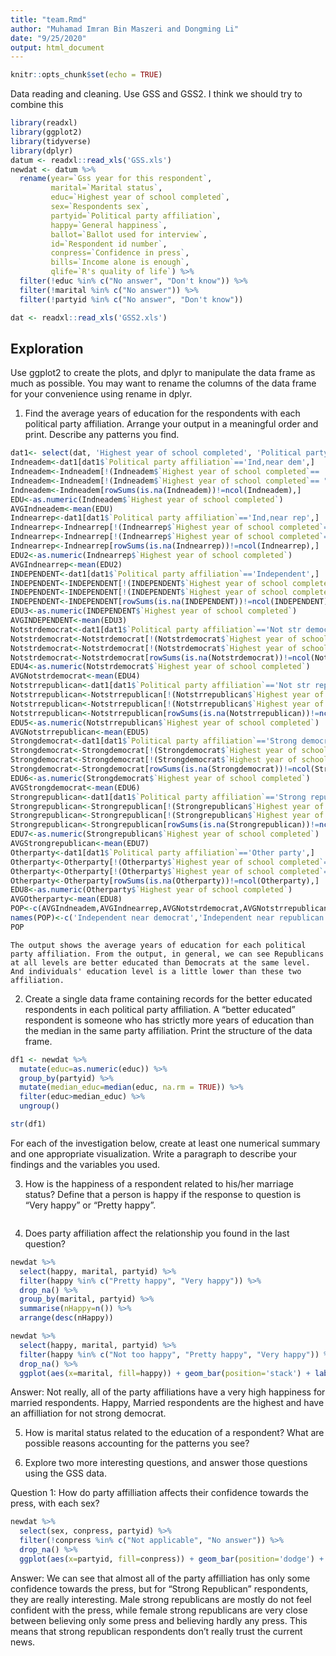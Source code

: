 ```yaml
---
title: "team.Rmd"
author: "Muhamad Imran Bin Maszeri and Dongming Li"
date: "9/25/2020"
output: html_document
---
```


```r
knitr::opts_chunk$set(echo = TRUE)
```

Data reading and cleaning. Use GSS and GSS2. I think we should try to combine this
```r
library(readxl)
library(ggplot2)
library(tidyverse)
library(dplyr)
datum <- readxl::read_xls('GSS.xls')
newdat <- datum %>%
  rename(year=`Gss year for this respondent`, 
         marital=`Marital status`, 
         educ=`Highest year of school completed`, 
         sex=`Respondents sex`, 
         partyid=`Political party affiliation`, 
         happy=`General happiness`, 
         ballot=`Ballot used for interview`, 
         id=`Respondent id number`,
         conpress=`Confidence in press`,
         bills=`Income alone is enough`,
         qlife=`R's quality of life`) %>%
  filter(!educ %in% c("No answer", "Don't know")) %>%
  filter(!marital %in% c("No answer")) %>%
  filter(!partyid %in% c("No answer", "Don't know"))

dat <- readxl::read_xls('GSS2.xls')
```

## Exploration

Use ggplot2 to create the plots, and dplyr to manipulate the data frame as much as possible. You may want to rename the columns of the data frame for your convenience using rename in dplyr.

1. Find the average years of education for the respondents with each political party affiliation. Arrange your output in a meaningful order and print. Describe any patterns you find.
```r
dat1<- select(dat, 'Highest year of school completed', 'Political party affiliation')
Indneadem<-dat1[dat1$`Political party affiliation`=='Ind,near dem',]
Indneadem<-Indneadem[!(Indneadem$`Highest year of school completed`== 'No answer'),]
Indneadem<-Indneadem[!(Indneadem$`Highest year of school completed`== "Don't know"),]
Indneadem<-Indneadem[rowSums(is.na(Indneadem))!=ncol(Indneadem),]
EDU<-as.numeric(Indneadem$`Highest year of school completed`)
AVGIndneadem<-mean(EDU)
Indnearrep<-dat1[dat1$`Political party affiliation`=='Ind,near rep',]
Indnearrep<-Indnearrep[!(Indnearrep$`Highest year of school completed`== 'No answer'),]
Indnearrep<-Indnearrep[!(Indnearrep$`Highest year of school completed`== "Don't know"),]
Indnearrep<-Indnearrep[rowSums(is.na(Indnearrep))!=ncol(Indnearrep),]
EDU2<-as.numeric(Indnearrep$`Highest year of school completed`)
AVGIndnearrep<-mean(EDU2)
INDEPENDENT<-dat1[dat1$`Political party affiliation`=='Independent',]
INDEPENDENT<-INDEPENDENT[!(INDEPENDENT$`Highest year of school completed`== 'No answer'),]
INDEPENDENT<-INDEPENDENT[!(INDEPENDENT$`Highest year of school completed`== "Don't know"),]
INDEPENDENT<-INDEPENDENT[rowSums(is.na(INDEPENDENT))!=ncol(INDEPENDENT),]
EDU3<-as.numeric(INDEPENDENT$`Highest year of school completed`)
AVGINDEPENDENT<-mean(EDU3)
Notstrdemocrat<-dat1[dat1$`Political party affiliation`=='Not str democrat',]
Notstrdemocrat<-Notstrdemocrat[!(Notstrdemocrat$`Highest year of school completed`== 'No answer'),]
Notstrdemocrat<-Notstrdemocrat[!(Notstrdemocrat$`Highest year of school completed`== "Don't know"),]
Notstrdemocrat<-Notstrdemocrat[rowSums(is.na(Notstrdemocrat))!=ncol(Notstrdemocrat),]
EDU4<-as.numeric(Notstrdemocrat$`Highest year of school completed`)
AVGNotstrdemocrat<-mean(EDU4)
Notstrrepublican<-dat1[dat1$`Political party affiliation`=='Not str republican',]
Notstrrepublican<-Notstrrepublican[!(Notstrrepublican$`Highest year of school completed`== 'No answer'),]
Notstrrepublican<-Notstrrepublican[!(Notstrrepublican$`Highest year of school completed`== "Don't know"),]
Notstrrepublican<-Notstrrepublican[rowSums(is.na(Notstrrepublican))!=ncol(Notstrrepublican),]
EDU5<-as.numeric(Notstrrepublican$`Highest year of school completed`)
AVGNotstrrepublican<-mean(EDU5)
Strongdemocrat<-dat1[dat1$`Political party affiliation`=='Strong democrat',]
Strongdemocrat<-Strongdemocrat[!(Strongdemocrat$`Highest year of school completed`== 'No answer'),]
Strongdemocrat<-Strongdemocrat[!(Strongdemocrat$`Highest year of school completed`== "Don't know"),]
Strongdemocrat<-Strongdemocrat[rowSums(is.na(Strongdemocrat))!=ncol(Strongdemocrat),]
EDU6<-as.numeric(Strongdemocrat$`Highest year of school completed`)
AVGStrongdemocrat<-mean(EDU6)
Strongrepublican<-dat1[dat1$`Political party affiliation`=='Strong republican',]
Strongrepublican<-Strongrepublican[!(Strongrepublican$`Highest year of school completed`== 'No answer'),]
Strongrepublican<-Strongrepublican[!(Strongrepublican$`Highest year of school completed`== "Don't know"),]
Strongrepublican<-Strongrepublican[rowSums(is.na(Strongrepublican))!=ncol(Strongrepublican),]
EDU7<-as.numeric(Strongrepublican$`Highest year of school completed`)
AVGStrongrepublican<-mean(EDU7)
Otherparty<-dat1[dat1$`Political party affiliation`=='Other party',]
Otherparty<-Otherparty[!(Otherparty$`Highest year of school completed`== 'No answer'),]
Otherparty<-Otherparty[!(Otherparty$`Highest year of school completed`== "Don't know"),]
Otherparty<-Otherparty[rowSums(is.na(Otherparty))!=ncol(Otherparty),]
EDU8<-as.numeric(Otherparty$`Highest year of school completed`)
AVGOtherparty<-mean(EDU8)
POP<-c(AVGIndneadem,AVGIndnearrep,AVGNotstrdemocrat,AVGNotstrrepublican,AVGStrongdemocrat,AVGStrongrepublican,AVGINDEPENDENT,AVGOtherparty)
names(POP)<-c('Independent near democrat','Independent near republican','Not strong democrat','Not strong republican','Strong democrat','Strong republican','Independent','Other')
POP
```
    
    The output shows the average years of education for each political party affiliation. From the output, in general, we can see Republicans at all levels are better educated than Democrats at the same level. And individuals' education level is a little lower than these two affiliation.
    
2. Create a single data frame containing records for the better educated respondents in each political party affiliation. A “better educated” respondent is someone who has strictly more years of education than the median in the same party affiliation. Print the structure of the data frame.

```r
df1 <- newdat %>%
  mutate(educ=as.numeric(educ)) %>%
  group_by(partyid) %>%
  mutate(median_educ=median(educ, na.rm = TRUE)) %>%
  filter(educ>median_educ) %>%
  ungroup()

str(df1)
```

For each of the investigation below, create at least one numerical summary and one appropriate visualization. Write a paragraph to describe your findings and the variables you used.

3. How is the happiness of a respondent related to his/her marriage status? Define that a person is happy if the response to question is “Very happy” or “Pretty happy”.
```r

```

4. Does party affiliation affect the relationship you found in the last question?

```r
newdat %>%
  select(happy, marital, partyid) %>%
  filter(happy %in% c("Pretty happy", "Very happy")) %>%
  drop_na() %>%
  group_by(marital, partyid) %>%
  summarise(nHappy=n()) %>%
  arrange(desc(nHappy))

newdat %>%
  select(happy, marital, partyid) %>%
  filter(happy %in% c("Not too happy", "Pretty happy", "Very happy")) %>%
  drop_na() %>%
  ggplot(aes(x=marital, fill=happy)) + geom_bar(position='stack') + labs(fill="Happiness") + facet_wrap(~partyid) + coord_flip()
```

Answer: Not really, all of the party affiliations have a very high happiness for married respondents. Happy, Married respondents are the highest and have an affilliation for not strong democrat.

5. How is marital status related to the education of a respondent? What are possible reasons accounting for the patterns you see?

6. Explore two more interesting questions, and answer those questions using the GSS data.

Question 1: How do party affilliation affects their confidence towards the press, with each sex?
```r
newdat %>%
  select(sex, conpress, partyid) %>%
  filter(!conpress %in% c("Not applicable", "No answer")) %>%
  drop_na() %>%
  ggplot(aes(x=partyid, fill=conpress)) + geom_bar(position='dodge') + labs(title="Confidence in press with Party Affilliation", x="Party Affilliation", fill="Press Confidence") + facet_wrap(~sex) + coord_flip()
```

Answer: We can see that almost all of the party affilliation has only some confidence towards the press, but for "Strong Republican" respondents, they are really interesting. Male strong republicans are mostly do not feel confident with the press, while female strong republicans are very close between believing only some press and believing hardly any press. This means that strong republican respondents don't really trust the current news.
